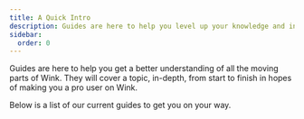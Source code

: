 ```yaml
---
title: A Quick Intro
description: Guides are here to help you level up your knowledge and insight of Wink on any topic.
sidebar:
  order: 0
---
```



Guides are here to help you get a better understanding of all the moving parts of Wink. 
They will cover a topic, in-depth, from start to finish in hopes of making you a pro user on Wink.

Below is a list of our current guides to get you on your way.

<LinkCard
  title="Discover great deals"
  description="The guide gives you some tips on how to search for things to sell on Wink."
  href="/guides/discover-great-deals/"
/>

<LinkCard
  title="The BOOK NOW button"
  description="This guide steps hotels through how to do the simplest integration with Wink with a 'Book Now' button."
  href="/guides/the-book-now-button/"
/>

<LinkCard
  title="Insight for dummies"
  description="This guides shows you how to use analytics effectively from the perspective of a supplier and an affiliate."
  href="/guides/insight-for-dummies/"
/>

<LinkCard
  title="Integrating with TripPay"
  description="The guide gives you step-by-step instructions on how to do a full integration with TripPay as a travel company wishing to outsource the payment process."
  href="/guides/integrating-with-trip-pay/"
/>
